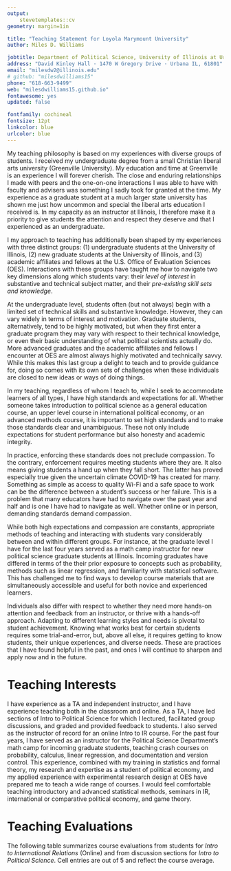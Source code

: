 ```yaml
---
output: 
    stevetemplates::cv
geometry: margin=1in

title: "Teaching Statement for Loyola Marymount University"
author: Miles D. Williams

jobtitle: Department of Political Science, University of Illinois at Urbana-Champaign
address: "David Kinley Hall · 1470 W Gregory Drive · Urbana IL, 61801"
email: "milesdw2@illinois.edu"
# github: "milesdwilliams15"
phone: "618-663-9499"
web: "milesdwilliams15.github.io"
fontawesome: yes
updated: false

fontfamily: cochineal
fontsize: 12pt
linkcolor: blue
urlcolor: blue
---
```


\vspace*{10mm}

My teaching philosophy is based on my experiences with diverse groups of students. I received my undergraduate degree from a small Christian liberal arts university (Greenville University). My education and time at Greenville is an experience I will forever cherish. The close and enduring relationships I made with peers and the one-on-one interactions I was able to have with faculty and advisers was something I sadly took for granted at the time. My experience as a graduate student at a much larger state university has shown me just how uncommon and special the liberal arts education I received is. In my capacity as an instructor at Illinois, I therefore make it a priority to give students the attention and respect they deserve and that I experienced as an undergraduate. 

I my approach to teaching has additionally been shaped by my experiences with three distinct groups: (1) undergraduate students at the University of Illinois, (2) new graduate students at the University of Illinois, and (3) academic affiliates and fellows at the U.S. Office of Evaluation Sciences (OES). Interactions with these groups have taught me how to navigate two key dimensions along which students vary: their *level of interest* in substantive and technical subject matter, and their *pre-existing skill sets and knowledge*. 

At the undergraduate level, students often (but not always) begin with a limited set of technical skills and substantive knowledge. However, they can vary widely in terms of interest and motivation. Graduate students, alternatively, tend to be highly motivated, but when they first enter a graduate program they may vary with respect to their technical knowledge, or even their basic understanding of what political scientists actually do. More advanced graduates and the academic affiliates and fellows I encounter at OES are almost always highly motivated and technically savvy. While this makes this last group a delight to teach and to provide guidance for, doing so comes with its own sets of challenges when these individuals are closed to new ideas or ways of doing things.

In my teaching, regardless of whom I teach to, while I seek to accommodate learners of all types, I have high standards and expectations for all. Whether someone takes introduction to political science as a general education course, an upper level course in international political economy, or an advanced methods course, it is important to set high standards and to make those standards clear and unambiguous. These not only include expectations for student performance but also honesty and academic integrity.

In practice, enforcing these standards does not preclude compassion. To the contrary, enforcement requires meeting students where they are. It also means giving students a hand up when they fall short. The latter has proved especially true given the uncertain climate COVID-19 has created for many. Something as simple as access to quality Wi-Fi and a safe space to work can be the difference between a student's success or her failure. This is a problem that many educators have had to navigate over the past year and half and is one I have had to navigate as well. Whether online or in person, demanding standards demand compassion. 

While both high expectations and compassion are constants, appropriate methods of teaching and interacting with students vary considerably between and within different groups. For instance, at the graduate level I have for the last four years served as a math camp instructor for new political science graduate students at Illinois. Incoming graduates have differed in terms of the their prior exposure to concepts such as probability, methods such as linear regression, and familiarity with statistical software. This has challenged me to find ways to develop course materials that are simultaneously accessible and useful for both novice and experienced learners. 

Individuals also differ with respect to whether they need more hands-on attention and feedback from an instructor, or thrive with a hands-off approach. Adapting to different learning styles and needs is pivotal to student achievement. Knowing what works best for certain students requires some trial-and-error, but, above all else, it requires getting to know students, their unique experiences, and diverse needs. These are practices that I have found helpful in the past, and ones I will continue to sharpen and apply now and in the future.


# Teaching Interests

I have experience as a TA and independent instructor, and I have experience teaching both in the classroom and online. As a TA, I have led sections of Intro to Political Science for which I lectured, facilitated group discussions, and graded and provided feedback to students. I also served as the instructor of record for an online Intro to IR course. For the past four years, I have served as an instructor for the Political Science Department's math camp for incoming graduate students, teaching crash courses on probability, calculus, linear regression, and documentation and version control. This experience, combined with my training in statistics and formal theory, my research and expertise as a student of political economy, and my applied experience with experimental research design at OES have prepared me to teach a wide range of courses. I would feel comfortable teaching introductory and advanced statistical methods, seminars in IR, international or comparative political economy, and game theory.


# Teaching Evaluations

The following table summarizes course evaluations from students for *Intro to International Relations* (Online) and from discussion sections for *Intro to Political Science*. Cell entries are out of 5 and reflect the course average.

\begin{center}

```r
library(kableExtra)
library(tidyverse)
df <- tibble(
  " " = c("Teaching Effectiveness",
          "Learned Something New",
          "Respect for Students",
          "Instructor Accessibility",
          "Course Quality"),
  "\\textit{Intro to IR}" = c('4.0', '5.0', '5.0', '4.25', '4.5'),
  "\\textit{Intro to Poli. Sci.}" = c('4.0', "$^\\text{a}$", '4.8', '4.5', '4.2')
)
kbl(df, digits = 1, booktabs = TRUE,
    escape = F) %>%
  add_footnote(
    threeparttable = TRUE,
    label = "Not asked"
  )
```

\end{center}